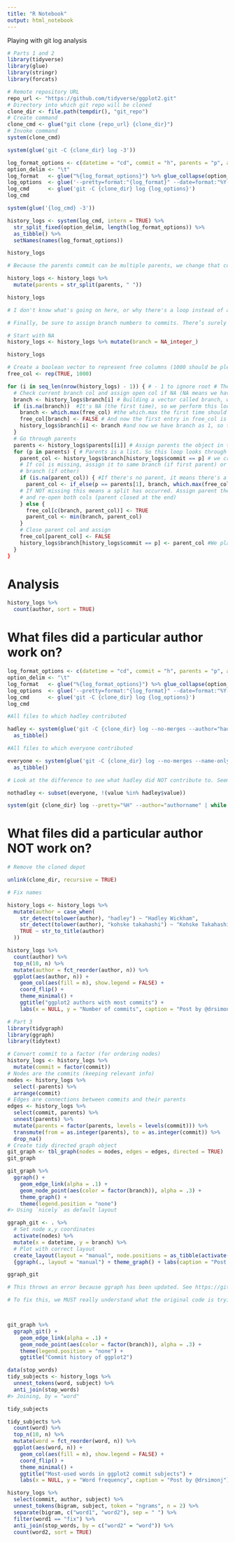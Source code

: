 ```yaml
---
title: "R Notebook"
output: html_notebook
---
```


Playing with git log analysis

```r
# Parts 1 and 2
library(tidyverse)
library(glue)
library(stringr)
library(forcats)

```


```r
# Remote repository URL
repo_url <- "https://github.com/tidyverse/ggplot2.git"
# Directory into which git repo will be cloned
clone_dir <- file.path(tempdir(), "git_repo")
# Create command
clone_cmd <- glue("git clone {repo_url} {clone_dir}")
# Invoke command
system(clone_cmd)
```

```r

system(glue('git -C {clone_dir} log -3'))

```


```r
log_format_options <- c(datetime = "cd", commit = "h", parents = "p", author = "an", subject = "s")
option_delim <- "\t"
log_format   <- glue("%{log_format_options}") %>% glue_collapse(option_delim)
log_options  <- glue('--pretty=format:"{log_format}" --date=format:"%Y-%m-%d %H:%M:%S"')
log_cmd      <- glue('git -C {clone_dir} log {log_options}')
log_cmd

```



```r
system(glue('{log_cmd} -3'))
```


```r
history_logs <- system(log_cmd, intern = TRUE) %>% 
  str_split_fixed(option_delim, length(log_format_options)) %>% 
  as_tibble() %>% 
  setNames(names(log_format_options))

```

```r
history_logs
```

```r
# Because the parents commit can be multiple parents, we change that column into a list.

history_logs <- history_logs %>% 
  mutate(parents = str_split(parents, " "))

```

```r
history_logs

```

```r
# I don't know what's going on here, or why there's a loop instead of a function with lapply or map

# Finally, be sure to assign branch numbers to commits. There’s surely a better way to do this, but here’s one (very untidy) method:

# Start with NA
history_logs <- history_logs %>% mutate(branch = NA_integer_)


```

```r
history_logs
```


```r
# Create a boolean vector to represent free columns (1000 should be plenty!)
free_col <- rep(TRUE, 1000)

```


```r

for (i in seq_len(nrow(history_logs) - 1)) { # - 1 to ignore root # The seq_len creates a sequence from 1 to the number of rows in history (minus one, to ignore the initial commit which doesn't have a parent). So we are going to loop through the entire dataframe.
  # Check current branch col and assign open col if NA (NA means we haven't evaluated it yet)
  branch <- history_logs$branch[i] # Building a vector called branch, with value NA_integer
  if (is.na(branch))  #It's NA (the first time), so we perform this loop
    branch <- which.max(free_col) #the which.max the first time should be 1, so branch is now 1
    free_col[branch] <- FALSE # And now the first entry in free_col is false, with the other 999 as TRUE
    history_logs$branch[i] <- branch #and now we have branch as 1, so this loop will end because it's no longer NA.
  } 
  # Go through parents
  parents <- history_logs$parents[[i]] # Assign parents the object in the i'th row. We look through the entire dataframe each time.
  for (p in parents) { # Parents is a list. So this loop looks through the list of parents in the row.
    parent_col <- history_logs$branch[history_logs$commit == p] # we create a vector and assign the row where the commit is equal to the parent
    # If col is missing, assign it to same branch (if first parent) or new
    # branch (if other)
    if (is.na(parent_col)) { #If there's no parent, it means there's a new branch?
      parent_col <- if_else(p == parents[1], branch, which.max(free_col)) # If 
    # If NOT missing this means a split has occurred. Assign parent the lowest
    # and re-open both cols (parent closed at the end)
    } else {
      free_col[c(branch, parent_col)] <- TRUE 
      parent_col <- min(branch, parent_col)
    }
    # Close parent col and assign
    free_col[parent_col] <- FALSE
    history_logs$branch[history_logs$commit == p] <- parent_col #We place the value in the history_log and go through the loop
  }
}
```


# Analysis 

```r

history_logs %>% 
  count(author, sort = TRUE)

```
# What files did a particular author work on?

```r
log_format_options <- c(datetime = "cd", commit = "h", parents = "p", author = "an", subject = "s")
option_delim <- "\t"
log_format   <- glue("%{log_format_options}") %>% glue_collapse(option_delim)
log_options  <- glue('--pretty=format:"{log_format}" --date=format:"%Y-%m-%d %H:%M:%S"')
log_cmd      <- glue('git -C {clone_dir} log {log_options}')
log_cmd

```

```r
#All files to which hadley contributed

hadley <- system(glue('git -C {clone_dir} log --no-merges --author="hadley" --name-only --pretty=format:"" | sort -u'), intern = TRUE) %>%
  as_tibble()

```

```r
#All files to which everyone contributed

everyone <- system(glue('git -C {clone_dir} log --no-merges --name-only --pretty=format:"" | sort -u'), intern = TRUE) %>%
  as_tibble()

```

```r

# Look at the difference to see what hadley did NOT contribute to. Seems like a clunky way to do it, but I don't know an alternative. 

nothadley <- subset(everyone, !(value %in% hadley$value))

```


```r

system(git {clone_dir} log --pretty="%H" --author="authorname" | while read commit_hash; do git show --oneline --name-only $commit_hash | tail -n+2; done | sort | uniq)


```

# What files did a particular author NOT work on?



```r
# Remove the cloned depot

unlink(clone_dir, recursive = TRUE)

```


```r
# Fix names

history_logs <- history_logs %>% 
  mutate(author = case_when(
    str_detect(tolower(author), "hadley") ~ "Hadley Wickham",
    str_detect(tolower(author), "kohske takahashi") ~ "Kohske Takahashi",
    TRUE ~ str_to_title(author)
  ))

```

```r

history_logs %>% 
  count(author) %>% 
  top_n(10, n) %>% 
  mutate(author = fct_reorder(author, n)) %>% 
  ggplot(aes(author, n)) +
    geom_col(aes(fill = n), show.legend = FALSE) +
    coord_flip() +
    theme_minimal() +
    ggtitle("ggplot2 authors with most commits") +
    labs(x = NULL, y = "Number of commits", caption = "Post by @drsimonj")

```



```r
# Part 3
library(tidygraph)
library(ggraph)
library(tidytext)
```



```r
# Convert commit to a factor (for ordering nodes)
history_logs <- history_logs %>% 
  mutate(commit = factor(commit))
# Nodes are the commits (keeping relevant info)
nodes <- history_logs %>% 
  select(-parents) %>% 
  arrange(commit)
# Edges are connections between commits and their parents
edges <- history_logs %>% 
  select(commit, parents) %>% 
  unnest(parents) %>% 
  mutate(parents = factor(parents, levels = levels(commit))) %>% 
  transmute(from = as.integer(parents), to = as.integer(commit)) %>% 
  drop_na()
# Create tidy directed graph object
git_graph <- tbl_graph(nodes = nodes, edges = edges, directed = TRUE)
git_graph
```


```r
git_graph %>% 
  ggraph() +
    geom_edge_link(alpha = .1) +
    geom_node_point(aes(color = factor(branch)), alpha = .3) +
    theme_graph() +
    theme(legend.position = "none")
#> Using `nicely` as default layout

```
```r
ggraph_git <- . %>%
  # Set node x,y coordinates
  activate(nodes) %>% 
  mutate(x = datetime, y = branch) %>% 
  # Plot with correct layout
  create_layout(layout = "manual", node.positions = as_tibble(activate(., nodes))) %>% 
  {ggraph(., layout = "manual") + theme_graph() + labs(caption = "Post by @drsimonj")}
```

```r

ggraph_git

```



```r

# This throws an error because ggraph has been updated. See https://github.com/thomasp85/ggraph/issues/130  

# To fix this, we MUST really understand what the original code is trying to do, and then understand how updated ggraph does it...



git_graph %>% 
  ggraph_git() +
    geom_edge_link(alpha = .1) +
    geom_node_point(aes(color = factor(branch)), alpha = .3) +
    theme(legend.position = "none") +
    ggtitle("Commit history of ggplot2")
```


```r

data(stop_words)
tidy_subjects <- history_logs %>%
  unnest_tokens(word, subject) %>% 
  anti_join(stop_words)
#> Joining, by = "word"

```

```r

tidy_subjects

```

```r
tidy_subjects %>%
  count(word) %>% 
  top_n(10, n) %>% 
  mutate(word = fct_reorder(word, n)) %>% 
  ggplot(aes(word, n)) +
    geom_col(aes(fill = n), show.legend = FALSE) +
    coord_flip() +
    theme_minimal() +
    ggtitle("Most-used words in ggplot2 commit subjects") +
    labs(x = NULL, y = "Word frequency", caption = "Post by @drsimonj")

```


```r
history_logs %>% 
  select(commit, author, subject) %>% 
  unnest_tokens(bigram, subject, token = "ngrams", n = 2) %>% 
  separate(bigram, c("word1", "word2"), sep = " ") %>% 
  filter(word1 == "fix") %>%
  anti_join(stop_words, by = c("word2" = "word")) %>% 
  count(word2, sort = TRUE)

```

